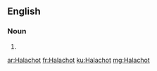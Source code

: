 ==English==

===Noun===
{{head|en}}

# {{plural of|Halacha}}

[[ar:Halachot]]
[[fr:Halachot]]
[[ku:Halachot]]
[[mg:Halachot]]